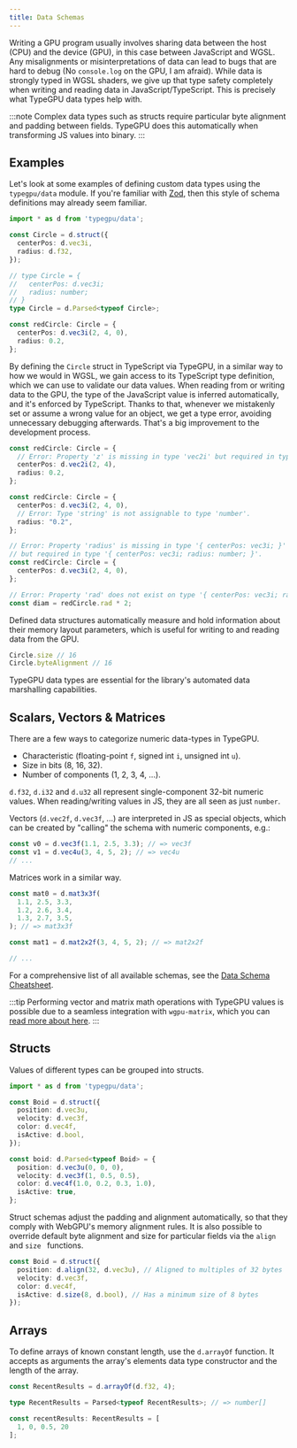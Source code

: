```yaml
---
title: Data Schemas
---
```


Writing a GPU program usually involves sharing data between the host (CPU) and the device (GPU), in this case between JavaScript and WGSL.
Any misalignments or misinterpretations of data can lead to bugs that are hard to debug (No `console.log` on the GPU, I am afraid).
While data is strongly typed in WGSL shaders, we give up that type safety completely when writing and reading data in JavaScript/TypeScript.
This is precisely what TypeGPU data types help with.

:::note
Complex data types such as structs require particular byte alignment and padding between fields. TypeGPU does this automatically when transforming JS values into binary.
:::

## Examples

Let's look at some examples of defining custom data types using the `typegpu/data` module. If you're familiar with [Zod](https://zod.dev/), then this style of schema definitions may already seem familiar.

```ts
import * as d from 'typegpu/data';

const Circle = d.struct({
  centerPos: d.vec3i,
  radius: d.f32,
});

// type Circle = {
//   centerPos: d.vec3i;
//   radius: number;
// }
type Circle = d.Parsed<typeof Circle>;

const redCircle: Circle = {
  centerPos: d.vec3i(2, 4, 0),
  radius: 0.2,
};
```

By defining the `Circle` struct in TypeScript via TypeGPU, in a similar way to how we would in WGSL, we gain access to its TypeScript type
definition, which we can use to validate our data values. When reading from or writing data to the GPU, the type of the JavaScript value
is inferred automatically, and it's enforced by TypeScript. Thanks to that, whenever we mistakenly set or assume a wrong value for an object,
we get a type error, avoiding unnecessary debugging afterwards. That's a big improvement to the development process.

```ts
const redCircle: Circle = {
  // Error: Property 'z' is missing in type 'vec2i' but required in type 'vec3i'.
  centerPos: d.vec2i(2, 4), 
  radius: 0.2,
};

const redCircle: Circle = {
  centerPos: d.vec3i(2, 4, 0), 
  // Error: Type 'string' is not assignable to type 'number'.
  radius: "0.2",
};

// Error: Property 'radius' is missing in type '{ centerPos: vec3i; }' 
// but required in type '{ centerPos: vec3i; radius: number; }'.
const redCircle: Circle = {
  centerPos: d.vec3i(2, 4, 0), 
};

// Error: Property 'rad' does not exist on type '{ centerPos: vec3i; radius: number; }'.
const diam = redCircle.rad * 2;
```

Defined data structures automatically measure and hold information about their memory layout parameters, which is useful for writing to and reading data from the GPU.

```ts
Circle.size // 16
Circle.byteAlignment // 16
```

TypeGPU data types are essential for the library's automated data marshalling capabilities.

## Scalars, Vectors & Matrices

There are a few ways to categorize numeric data-types in TypeGPU.
- Characteristic (floating-point `f`, signed int `i`, unsigned int `u`).
- Size in bits (8, 16, 32).
- Number of components (1, 2, 3, 4, ...).

`d.f32`, `d.i32` and `d.u32` all represent single-component 32-bit numeric values. When reading/writing values
in JS, they are all seen as just `number`.

Vectors (`d.vec2f`, `d.vec3f`, ...) are interpreted in JS as special objects, which can be created by "calling" the schema
with numeric components, e.g.:
```ts
const v0 = d.vec3f(1.1, 2.5, 3.3); // => vec3f
const v1 = d.vec4u(3, 4, 5, 2); // => vec4u
// ...
```

Matrices work in a similar way.
```ts
const mat0 = d.mat3x3f(
  1.1, 2.5, 3.3,
  1.2, 2.6, 3.4,
  1.3, 2.7, 3.5,
); // => mat3x3f

const mat1 = d.mat2x2f(3, 4, 5, 2); // => mat2x2f

// ...
```

For a comprehensive list of all available schemas, see the [Data Schema Cheatsheet](/TypeGPU/reference/data-schema-cheatsheet).

:::tip
Performing vector and matrix math operations with TypeGPU values is possible due
to a seamless integration with `wgpu-matrix`, which you can [read more about here](/TypeGPU/integration/working-with-wgpu-matrix).
:::

## Structs

Values of different types can be grouped into structs.

```ts 
import * as d from 'typegpu/data';

const Boid = d.struct({
  position: d.vec3u,
  velocity: d.vec3f,
  color: d.vec4f,
  isActive: d.bool,
});

const boid: d.Parsed<typeof Boid> = {
  position: d.vec3u(0, 0, 0),
  velocity: d.vec3f(1, 0.5, 0.5),
  color: d.vec4f(1.0, 0.2, 0.3, 1.0),
  isActive: true,
};
```

Struct schemas adjust the padding and alignment automatically, so that they comply with WebGPU's memory alignment rules.
It is also possible to override default byte alignment and size for particular fields via the `align` and `size ` functions.

```ts 
const Boid = d.struct({
  position: d.align(32, d.vec3u), // Aligned to multiples of 32 bytes
  velocity: d.vec3f,
  color: d.vec4f,
  isActive: d.size(8, d.bool), // Has a minimum size of 8 bytes
});
```

## Arrays

To define arrays of known constant length, use the `d.arrayOf` function. It accepts as arguments the array's elements data type constructor and the length of the array.

```ts
const RecentResults = d.arrayOf(d.f32, 4);

type RecentResults = Parsed<typeof RecentResults>; // => number[]

const recentResults: RecentResults = [
  1, 0, 0.5, 20
];
```

